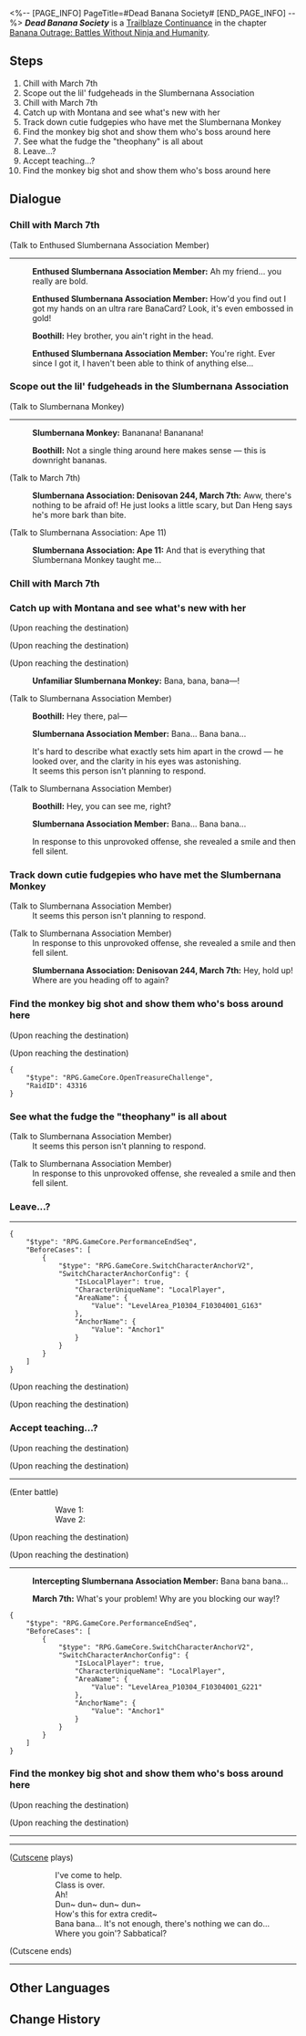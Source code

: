 <%-- [PAGE_INFO]
PageTitle=#Dead Banana Society#
[END_PAGE_INFO] --%>
{{Stub|Dialogue.}}
{{Mission Infobox
|id            = 1034206
|title         = 
|image         = Mission Dead Banana Society.png{{subst:void|<!--$UPLOAD:<<SpriteOutput/Chronicle/1034206.png>-<Mission Dead Banana Society.png>-<Fate's Atlas Images>>-->}}
|type          = Trailblaze Continuance
|event_name    = 
|chapter       = Banana Outrage: Battles Without Ninja and Humanity
|requirements  = [[Trailblaze Continuance]] ''[[A Clockwork Banana]]'' completed
|summary       = Boothill encounters March 7th, who joined the Slumbernana Association by pure chance. By stealing the senior membership account of March 7th, "Master at Giving Up Thinking," Boothill gains an opportunity to confront the Slumbernana Monkey, entering an illusory realm capable of controlling one's mind. However, the resolute will of a Ranger is not to be swayed by monkey rhetoric. Once liberated from his fetters, Boothill wreaks havoc in the Slumbernana Association, leading the Profnana, who has sought refuge there, to run into the black hole in Dreamflux Reef together with his countless monkeys...
|characters    = Boothill; Enthused Slumbernana Association Member; Intercepting Slumbernana Association Member; March 7th; Slumbernana Association Member; Slumbernana Association: Ape 11; Slumbernana Association: Denisovan 244, March 7th; Slumbernana Monkey; Trailblazer; Unfamiliar Slumbernana Monkey
|startLocation = [[Penacony]] - [[Dreamflux Reef]]
|world         = Penacony
|area          = Dreamflux Reef
|prev          = A Clockwork Banana
|next          = The Men Who Tread on the Monkey's Tail
|rewards       = Trailblaze EXP*600; Stellar Jade*80; Traveler's Guide*8; Lost Crystal*8; Credit*80,000
}}
'''''Dead Banana Society''''' is a [[Trailblaze Continuance]] in the chapter [[Banana Outrage: Battles Without Ninja and Humanity]].

==Steps==
# Chill with March 7th
# Scope out the lil' fudgeheads in the Slumbernana Association
# Chill with March 7th
# Catch up with Montana and see what's new with her
# Track down cutie fudgepies who have met the Slumbernana Monkey
# Find the monkey big shot and show them who's boss around here
# See what the fudge the "theophany" is all about
# Leave...?
# Accept teaching...?
# Find the monkey big shot and show them who's boss around here

<!--
==Gameplay Notes==

--><!--
==Trial Character==

-->
==Dialogue==
{{Stub Dialogue}}

===Chill with March 7th{{subst:void|<!--103420601-->}}===
{{Mission Description|type=continuance|location=Dreamflux Reef|Putting in some serious work, you crash the turf of Slumba... or whatever. Can't tell if these folks have been brainwashed by someone. They chat in a way even weirder than you do.<br />Well, go have a chat with them. It might actually make you seem like the sensible one here.}}
{{Dialogue Start}}
:{{tx}}

;(Talk to Enthused Slumbernana Association Member)
----
:{{A|VO chapter3 36 sheyuanE 101.ogg}} '''Enthused Slumbernana Association Member:''' Ah my friend... you really are bold.
:{{A|VO chapter3 36 sheyuanE 102.ogg}} '''Enthused Slumbernana Association Member:''' How'd you find out I got my hands on an ultra rare BanaCard? Look, it's even embossed in gold!
:{{A|VO chapter3 36 boothill 108.ogg}} '''Boothill:''' Hey brother, you ain't right in the head.
:{{A|VO chapter3 36 sheyuanE 103.ogg}} '''Enthused Slumbernana Association Member:''' You're right. Ever since I got it, I haven't been able to think of anything else...
{{Dialogue End}}

===Scope out the lil' fudgeheads in the Slumbernana Association{{subst:void|<!--103420609-->}}===
{{Dialogue Start}}

;(Talk to Slumbernana Monkey)
----
:{{A|VO chapter3 36 monkey1 101.ogg}} '''Slumbernana Monkey:''' Bananana! Bananana!
:{{A|VO chapter3 36 boothill 109.ogg}} '''Boothill:''' Not a single thing around here makes sense &mdash; this is downright bananas.


;(Talk to March 7th)
:{{tx}}
:{{A|VO chapter3 36 mar7th 108.ogg}} '''Slumbernana Association: Denisovan 244, March 7th:''' Aww, there's nothing to be afraid of! He just looks a little scary, but Dan Heng says he's more bark than bite.

;(Talk to Slumbernana Association: Ape 11)
:{{A|VO chapter3 36 sheyuanD 102.ogg}} '''Slumbernana Association: Ape 11:''' And that is everything that Slumbernana Monkey taught me...

{{Dialogue End}}

===Chill with March 7th{{subst:void|<!--103420610-->}}===
{{Dialogue Start}}
{{Dialogue End}}

===Catch up with Montana and see what's new with her{{subst:void|<!--103420611-->}}===
{{Dialogue Start}}
;(Upon reaching the destination)

;(Upon reaching the destination)
:{{tx}}

;(Upon reaching the destination)
:{{A|VO chapter3 36 monkey4 101.ogg}} '''Unfamiliar Slumbernana Monkey:''' Bana, bana, bana&mdash;!

;(Talk to Slumbernana Association Member)
:{{A|VO chapter3 36 boothill 124.ogg}} '''Boothill:''' Hey there, pal&mdash;
:{{A|VO chapter3 36 sheyuanF 101.ogg}} '''Slumbernana Association Member:''' Bana... Bana bana...
:It's hard to describe what exactly sets him apart in the crowd &mdash; he looked over, and the clarity in his eyes was astonishing.
:It seems this person isn't planning to respond.


;(Talk to Slumbernana Association Member)
:{{A|VO chapter3 36 boothill 125.ogg}} '''Boothill:''' Hey, you can see me, right?
:{{A|VO chapter3 36 sheyuanH 101.ogg}} '''Slumbernana Association Member:''' Bana... Bana bana...
:In response to this unprovoked offense, she revealed a smile and then fell silent.
{{Dialogue End}}

===Track down cutie fudgepies who have met the Slumbernana Monkey{{subst:void|<!--103420612-->}}===
{{Mission Description|type=continuance|location=Dreamflux Reef|update|So, that Nameless from last time is here, and her pal mentioned bumping into someone claiming to have met the real Slumbernana Monkey. You're wondering if the gap between the real and fake monkeys is wider than the gap between you and the legit Pom-Pom.<br />Maybe not, but still, you decide to snoop around and gather some intel. It's always good to have the deets before shooting.}}
{{Dialogue Start}}

;(Talk to Slumbernana Association Member)
:It seems this person isn't planning to respond.

;(Talk to Slumbernana Association Member)
:In response to this unprovoked offense, she revealed a smile and then fell silent.
:<!--1-second delay-->
:{{A|VO chapter3 36 mar7th 128.ogg}} '''Slumbernana Association: Denisovan 244, March 7th:''' Hey, hold up! Where are you heading off to again?
{{Dialogue End}}

===Find the monkey big shot and show them who's boss around here{{subst:void|<!--103420618-->}}===
{{Mission Description|type=continuance|location=Dreamflux Reef|update|Those fudgin' monkeys dare mess with your brain. Time to show them that messing with you is like heading for their doom, even more than hunting for bananas in a black hole.<br />Your pistols are locked and loaded. The first shot doesn't have to nail their boss, but you might want to hold off until the big banana shows before you squeeze that trigger.}}
{{Dialogue Start}}
;(Upon reaching the destination)

;(Upon reaching the destination)
:{{tx}}
<pre>{
	"$type": "RPG.GameCore.OpenTreasureChallenge",
	"RaidID": 43316
}</pre>
{{Dialogue End}}

===See what the fudge the "theophany" is all about{{subst:void|<!--103420613-->}}===
{{Mission Description|type=continuance|location=Dreamflux Reef|update|So, that Nameless from last time is here, and her pal mentioned bumping into someone claiming to have met the real Slumbernana Monkey. You're wondering if the gap between the real and fake monkeys is wider than the gap between you and the legit Pom-Pom.<br />Maybe not, but still, you decide to snoop around and gather some intel. It's always good to have the deets before shooting.}}
{{Dialogue Start}}

;(Talk to Slumbernana Association Member)
:It seems this person isn't planning to respond.

;(Talk to Slumbernana Association Member)
:In response to this unprovoked offense, she revealed a smile and then fell silent.
{{Dialogue End}}

===Leave...?{{subst:void|<!--103420615-->}}===
{{Mission Description|type=continuance|location=Dreamflux Reef|update|The prairie... the familiar shouts... and the smell of malt juice...<br />Most people lead lives of quiet desperation.}}
{{Dialogue Start}}
----
:{{tx}}
<pre>{
	"$type": "RPG.GameCore.PerformanceEndSeq",
	"BeforeCases": [
		{
			"$type": "RPG.GameCore.SwitchCharacterAnchorV2",
			"SwitchCharacterAnchorConfig": {
				"IsLocalPlayer": true,
				"CharacterUniqueName": "LocalPlayer",
				"AreaName": {
					"Value": "LevelArea_P10304_F10304001_G163"
				},
				"AnchorName": {
					"Value": "Anchor1"
				}
			}
		}
	]
}</pre>
;(Upon reaching the destination)

;(Upon reaching the destination)
:{{tx}}
{{Dialogue End}}

===Accept teaching...?{{subst:void|<!--103420603-->}}===
{{Mission Description|type=continuance|location=Dreamflux Reef|update|The conflagration... the screams of anguish... and the scent of burnt grass... son of a fudge.<br />I sound my barbaric yell over the roofs of the world.}}
{{Dialogue Start}}
;(Upon reaching the destination)

;(Upon reaching the destination)
:{{tx}}
----
:{{tx}}
;(Enter battle)
::Wave 1: {{Enemy List|Banacademic Office's Assistanana*3/-37.5% HP}}
::Wave 2: {{Enemy List|Banacademic Office's Assistanana*4/-37.5% HP}}
;(Upon reaching the destination)

;(Upon reaching the destination)
----
:{{A|VO chapter3 36 sheyuanG 101.ogg}} '''Intercepting Slumbernana Association Member:''' Bana bana bana...
:{{A|VO chapter3 36 mar7th 152.ogg}} '''March 7th:''' What's your problem! Why are you blocking our way!?
<pre>{
	"$type": "RPG.GameCore.PerformanceEndSeq",
	"BeforeCases": [
		{
			"$type": "RPG.GameCore.SwitchCharacterAnchorV2",
			"SwitchCharacterAnchorConfig": {
				"IsLocalPlayer": true,
				"CharacterUniqueName": "LocalPlayer",
				"AreaName": {
					"Value": "LevelArea_P10304_F10304001_G221"
				},
				"AnchorName": {
					"Value": "Anchor1"
				}
			}
		}
	]
}</pre>
{{Dialogue End}}

===Find the monkey big shot and show them who's boss around here{{subst:void|<!--103420614-->}}===
{{Mission Description|type=continuance|location=Dreamflux Reef|update|Those fudgin' monkeys dare mess with your brain. Time to show them that messing with you is like heading for their doom, even more than hunting for bananas in a black hole.<br />Your pistols are locked and loaded. The first shot doesn't have to nail their boss, but you might want to hold off until the big banana shows before you squeeze that trigger.}}
{{Dialogue Start}}
:{{tx}}
;(Upon reaching the destination)

;(Upon reaching the destination)
:{{tx}}
----
----
;([[#Gallery|Cutscene]] plays)
::I've come to help.
::Class is over.
::Ah!
::Dun~ dun~ dun~ dun~
::How's this for extra credit~
::Bana bana... It's not enough, there's nothing we can do...
::Where you goin'? Sabbatical?
;(Cutscene ends)
----
{{Dialogue End}}

==Other Languages==
{{Other Languages
|en   = Dead Banana Society
|zhs  = 死亡蕉社
|zht  = 蕉風化雨
|ja   = 死せるバナナの会
|ko   = 죽은 바나나의 사회
|es   = La sociedad de los plátanos muertos
|fr   = Le cercle des bananes disparues
|ru   = Общество мёртвых бананов
|th   = เราจะสู้เพื่อบานาน่า
|vi   = Xã Hội Chuối Tử Vong
|de   = Der Club der toten Bananen
|id   = Asosiasi Pisang Mati
|pt   = Sociedade das Bananas Mortas
}}

==Change History==
{{Change History|2.6}}
